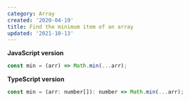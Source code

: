 ```yaml
---
category: Array
created: '2020-04-19'
title: Find the minimum item of an array
updated: '2021-10-13'
---
```


**JavaScript version**

```js
const min = (arr) => Math.min(...arr);
```

**TypeScript version**

```js
const min = (arr: number[]): number => Math.min(...arr);
```
